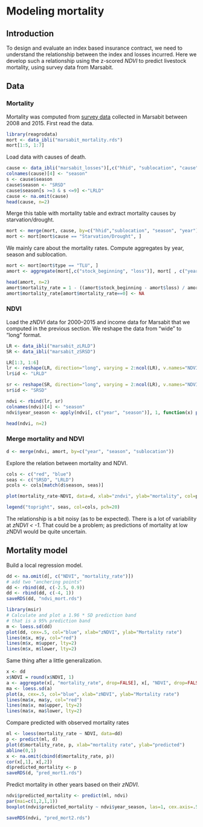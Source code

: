 # Modeling mortality

## Introduction

To design and evaluate an index based insurance contract, we need to understand the relationship between the index and losses incurred. Here we develop such a relationship using the z-scored *NDVI* to predict livestock mortality, using survey data from Marsabit. 

## Data 

### Mortality

Mortality was computed from [survey data](http://data.ilri.org/portal/dataset/ibli-marsabit-r1) collected in Marsabit between 2008 and 2015. First read the data.

```r
library(reagrodata)
mort <- data_ibli("marsabit_mortality.rds")
mort[1:5, 1:7]
```

Load data with causes of death.

```r
cause <- data_ibli("marsabit_losses")[,c("hhid", "sublocation", "cause","month", "year")]
colnames(cause)[4] <- "season"
s <- cause$season
cause$season <- "SRSD"
cause$season[s >=3 & s <=9] <-"LRLD"
cause <- na.omit(cause)
head(cause, n=2)

```

Merge this table with mortality table and extract mortality causes by starvation/drought.

```r
mort <- merge(mort, cause, by=c("hhid","sublocation", "season", "year"))
mort <- mort[mort$cause == "Starvation/Drought", ]

```

We mainly care about the mortality rates. Compute aggregates by year, season and sublocation.

```r
mort <- mort[mort$type == "TLU", ]
amort <- aggregate(mort[,c("stock_beginning", "loss")], mort[ , c("year", "season", "sublocation")], sum, na.rm=TRUE)

head(amort, n=2)
amort$mortality_rate = 1 - ((amort$stock_beginning - amort$loss) / amort$stock_beginning )
amort$mortality_rate[amort$mortality_rate==0] <- NA
```

### NDVI

Load the *zNDVI* data for 2000--2015 and income data for Marsabit that we computed in the previous section. We reshape the data from "wide" to "long" format. 

```r
LR <- data_ibli("marsabit_zLRLD")
SR <- data_ibli("marsabit_zSRSD")

LR[1:3, 1:6]
lr <- reshape(LR, direction="long", varying = 2:ncol(LR), v.names="NDVI", timevar="year", times=2000:2015)
lr$id <- "LRLD"

sr <- reshape(SR, direction="long", varying = 2:ncol(LR), v.names="NDVI", timevar="year", times=2000:2015)
sr$id <- "SRSD"

ndvi <- rbind(lr, sr)
colnames(ndvi)[4] <- "season"
ndvi$year_season <- apply(ndvi[, c("year", "season")], 1, function(x) paste(x, collapse="_"))

head(ndvi, n=2)
```


### Merge mortality and NDVI

```r
d <- merge(ndvi, amort, by=c("year", "season", "sublocation"))
```

Explore the relation between mortality and NDVI.

```r
cols <- c("red", "blue")
seas <- c("SRSD", "LRLD")
pcols <- cols[match(d$season, seas)]

plot(mortality_rate~NDVI, data=d, xlab="zndvi", ylab="mortality", col=pcols, pch=20)

legend("topright", seas, col=cols, pch=20)

```

The relationship is a bit noisy (as to be expected). There is a lot of variability at *zNDVI < -1*. That could be a problem; as predictions of mortality at low zNDVI would be quite uncertain.


## Mortality model

Build a local regression model.

```r
dd <- na.omit(d[, c("NDVI", "mortality_rate")])
# add two "anchering points"
dd <- rbind(dd, c(-2.5, 0.9))
dd <- rbind(dd, c(-4, 1))
saveRDS(dd, "ndvi_mort.rds")

library(msir)
# Calculate and plot a 1.96 * SD prediction band
# that is a 95% prediction band
m <- loess.sd(dd)
plot(dd, cex=.5, col="blue", xlab="zNDVI", ylab="Mortality rate")
lines(m$x, m$y, col="red")
lines(m$x, m$upper, lty=2)
lines(m$x, m$lower, lty=2)
```


Same thing after a little generalization. 

```r
x <- dd
x$NDVI = round(x$NDVI, 1)
a <- aggregate(x[, "mortality_rate", drop=FALSE], x[, "NDVI", drop=FALSE], mean)
ma <- loess.sd(a)
plot(a, cex=.5, col="blue", xlab="zNDVI", ylab="Mortality rate")
lines(ma$x, ma$y, col="red")
lines(ma$x, ma$upper, lty=2)
lines(ma$x, ma$lower, lty=2)
```


Compare predicted with observed mortality rates

```r
ml <- loess(mortality_rate ~ NDVI, data=dd)
p <- predict(ml, d)
plot(d$mortality_rate, p, xlab="mortality rate", ylab="predicted")
abline(0,1)
x <- na.omit(cbind(d$mortality_rate, p))
cor(x[,1], x[,2])
d$predicted_mortality <- p
saveRDS(d, "pred_mort1.rds")
```

Predict mortality in other years based on their *zNDVI*.

```r
ndvi$predicted_mortality <- predict(ml, ndvi)
par(mai=c(1,2,1,1))
boxplot(ndvi$predicted_mortality ~ ndvi$year_season, las=1, cex.axis=.5, horizontal=TRUE, xlab="zNDVI predicted Mortality rate", ylab="", cex=.25, col=rainbow(32))

saveRDS(ndvi, "pred_mort2.rds")
```






